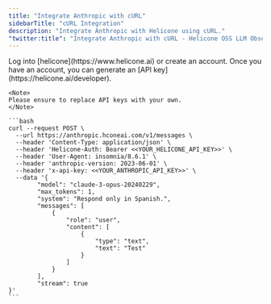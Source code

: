 ```yaml
---
title: "Integrate Anthropic with cURL"
sidebarTitle: "cURL Integration"
description: "Integrate Anthropic with Helicone using cURL."
"twitter:title": "Integrate Anthropic with cURL - Helicone OSS LLM Observability"
---
```


<Steps>
  <Step title="Create an account + Generate an API Key">
    Log into [helicone](https://www.helicone.ai) or create an account. Once you have an account, you
    can generate an [API key](https://helicone.ai/developer).
  </Step>
  <Step title="Modify the API base and add the `Helicone-Auth` header">

    <Note>
    Please ensure to replace API keys with your own.
    </Note>

    ```bash
    curl --request POST \
      --url https://anthropic.hconeai.com/v1/messages \
      --header 'Content-Type: application/json' \
      --header 'Helicone-Auth: Bearer <<YOUR_HELICONE_API_KEY>>' \
      --header 'User-Agent: insomnia/8.6.1' \
      --header 'anthropic-version: 2023-06-01' \
      --header 'x-api-key: <<YOUR_ANTHROPIC_API_KEY>>' \
      --data '{
            "model": "claude-3-opus-20240229",
            "max_tokens": 1,
            "system": "Respond only in Spanish.",
            "messages": [
                {
                    "role": "user",
                    "content": [
                        {
                            "type": "text",
                            "text": "Test"
                        }
                    ]
                }
            ],
            "stream": true
    }'
    ```

  </Step>
</Steps>
